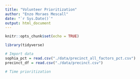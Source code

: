 ```yaml
---
title: "Volunteer Prioritization"
author: "Enzo Moraes Mescall"
date: "`r Sys.Date()`"
output: html_document
---
```


```r
knitr::opts_chunk$set(echo = TRUE)
```

```r
library(tidyverse)
```

```r
# Import data
sophia_pct = read.csv("./data/precinct_all_factors_pct.csv")
precinct_df = read.csv("./data/precinct.csv")
```

```r
# Time prioritization

```


